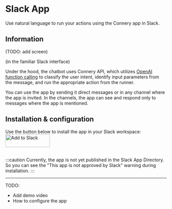 # Slack App

Use natural language to run your actions using the Connery app in Slack.

## Information

(TODO: add screen)

(in the familiar Slack interface)

Under the hood, the chatbot uses Connery API, which
utilizes [OpenAI function calling](https://platform.openai.com/docs/guides/gpt/function-calling)
to classify the user intent, identify input parameters from the message,
and run the appropriate action from the runner.

You can use the app by sending it direct messages or in any channel
where the app is invited. In the channels, the app can see and respond
only to messages where the app is mentioned.

## Installation & configuration

Use the button below to install the app in your Slack workspace:
<a href="https://slack.com/oauth/v2/authorize?client_id=3356092902903.5117490865059&scope=chat:write,im:history,app_mentions:read&user_scope="><img alt="Add to Slack" height="40" width="139" src="https://platform.slack-edge.com/img/add_to_slack.png" srcSet="https://platform.slack-edge.com/img/add_to_slack.png 1x, https://platform.slack-edge.com/img/add_to_slack@2x.png 2x" /></a>
<br/><br/>

:::caution
Currently, the app is not yet published in the Slack App Directory. 
So you can see the "This app is not approved by Slack" warning during installation.
:::

---

TODO:

- Add demo video
- How to configure the app
